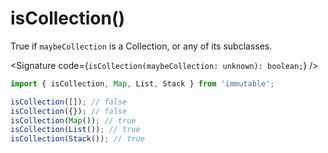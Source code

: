 
# isCollection()

True if `maybeCollection` is a Collection, or any of its subclasses.

<Signature code={`isCollection(maybeCollection: unknown): boolean;`} />

```js
import { isCollection, Map, List, Stack } from 'immutable';

isCollection([]); // false
isCollection({}); // false
isCollection(Map()); // true
isCollection(List()); // true
isCollection(Stack()); // true
```
